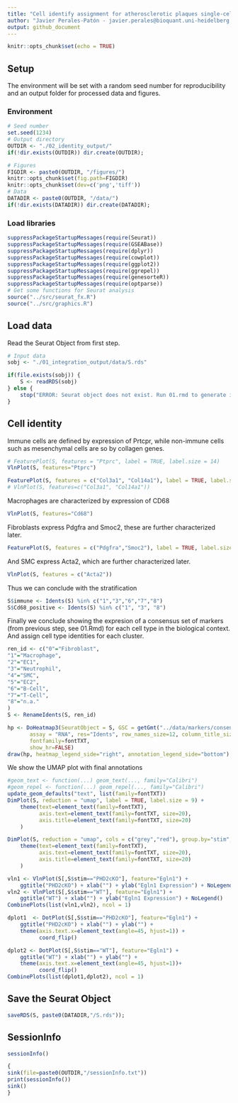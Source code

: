 ```yaml
---
title: "Cell identify assignment for atherosclerotic plaques single-cell RNAseq samples"
author: "Javier Perales-Patón - javier.perales@bioquant.uni-heidelberg.de - ORCID: 0000-0003-0780-6683" 
output: github_document
---
```


```r
knitr::opts_chunk$set(echo = TRUE)
```
## Setup
The environment will be set with a random seed number for reproducibility and an output folder
for processed data and figures.

### Environment
```r
# Seed number
set.seed(1234)
# Output directory
OUTDIR <- "./02_identity_output/"
if(!dir.exists(OUTDIR)) dir.create(OUTDIR);

# Figures
FIGDIR <- paste0(OUTDIR, "/figures/")
knitr::opts_chunk$set(fig.path=FIGDIR)
knitr::opts_chunk$set(dev=c('png','tiff'))
# Data
DATADIR <- paste0(OUTDIR, "/data/")
if(!dir.exists(DATADIR)) dir.create(DATADIR);
```

### Load libraries
```r
suppressPackageStartupMessages(require(Seurat))
suppressPackageStartupMessages(require(GSEABase))
suppressPackageStartupMessages(require(dplyr))
suppressPackageStartupMessages(require(cowplot))
suppressPackageStartupMessages(require(ggplot2))
suppressPackageStartupMessages(require(ggrepel))
suppressPackageStartupMessages(require(genesorteR))
suppressPackageStartupMessages(require(optparse))
# Get some functions for Seurat analysis
source("../src/seurat_fx.R")
source("../src/graphics.R")
```

## Load data
Read the Seurat Object from first step.
```r
# Input data
sobj <- "./01_integration_output/data/S.rds"

if(file.exists(sobj)) {
	S <- readRDS(sobj)
} else {
	stop("ERROR: Seurat object does not exist. Run 01.rmd to generate it.")
}
```

## Cell identity
Immune cells are defined by expression of Prtcpr, 
while non-immune cells such as mesenchymal cells are so by collagen genes.

```r
# FeaturePlot(S, features = "Ptprc", label = TRUE, label.size = 14)
VlnPlot(S, features="Ptprc")
```
```r
FeaturePlot(S, features = c("Col3a1", "Col14a1"), label = TRUE, label.size = 14)
# VlnPlot(S, features=c("Col3a1", "Col14a1"))
```

Macrophages are characterized by expression of CD68

```r
VlnPlot(S, features="Cd68")
```
Fibroblasts express Pdgfra and Smoc2, these are further characterized later.
```r
FeaturePlot(S, features = c("Pdgfra","Smoc2"), label = TRUE, label.size = 14)
```

And SMC express Acta2, which are further characterized later.
```r
VlnPlot(S, features = c("Acta2"))
```

Thus we can conclude with the stratification
```r
S$immune <- Idents(S) %in% c("1","3","6","7","8")
S$Cd68_positive <- Idents(S) %in% c("1", "3", "8")
```

Finally we conclude showing the expresion of a consensus set of markers (from previous step, see 01.Rmd) 
for each cell type in the biological context. And assign cell type identities for each cluster.

```r
ren_id <- c("0"="Fibroblast",
"1"="Macrophage",
"2"="EC1",
"3"="Neutrophil",
"4"="SMC",
"5"="EC2",
"6"="B-Cell",
"7"="T-Cell",
"8"="n.a."
)
S <- RenameIdents(S, ren_id)
```

```r
hp <- DoHeatmap3(SeuratObject = S, GSC = getGmt("../data/markers/consensus_plaque.gmt"), 
	   assay = "RNA", res="Idents", row_names_size=12, column_title_size=0, 
	   fontfamily=fontTXT,
	   show_hr=FALSE)
draw(hp, heatmap_legend_side="right", annotation_legend_side="bottom")
```


We show the UMAP plot with final annotations
```r
#geom_text <- function(...) geom_text(..., family="Calibri")
#geom_repel <- function(...) geom_repel(..., family="Calibri")
update_geom_defaults("text", list(family=fontTXT))
DimPlot(S, reduction = "umap", label = TRUE, label.size = 9) + 
	theme(text=element_text(family=fontTXT),
	      axis.text=element_text(family=fontTXT, size=20),
	      axis.title=element_text(family=fontTXT, size=20)
	)
```

```r
DimPlot(S, reduction = "umap", cols = c("grey","red"), group.by="stim", label = FALSE) + 
	theme(text=element_text(family=fontTXT),
	      axis.text=element_text(family=fontTXT, size=20),
	      axis.title=element_text(family=fontTXT, size=20)
	)
```

```r
vln1 <- VlnPlot(S[,S$stim=="PHD2cKO"], feature="Egln1") + 
	ggtitle("PHD2cKO") + xlab("") + ylab("Egln1 Expression") + NoLegend()
vln2 <- VlnPlot(S[,S$stim=="WT"], feature="Egln1") + 
	ggtitle("WT") + xlab("") + ylab("Egln1 Expression") + NoLegend()
CombinePlots(list(vln1,vln2), ncol = 1)
```

```r
dplot1  <- DotPlot(S[,S$stim=="PHD2cKO"], feature="Egln1") + 
	ggtitle("PHD2cKO") + xlab("") + ylab("") + 
	theme(axis.text.x=element_text(angle=45, hjust=1)) +
	      coord_flip()

dplot2 <- DotPlot(S[,S$stim=="WT"], feature="Egln1") + 
	ggtitle("WT") + xlab("") + ylab("") + 
	theme(axis.text.x=element_text(angle=45, hjust=1))+ 
	      coord_flip()
CombinePlots(list(dplot1,dplot2), ncol = 1)
```


## Save the Seurat Object
```r
saveRDS(S, paste0(DATADIR,"/S.rds"));
```

## SessionInfo
```r
sessionInfo()

{                                                                                                                                                                                                           
sink(file=paste0(OUTDIR,"/sessionInfo.txt"))
print(sessionInfo())
sink()
}
```

